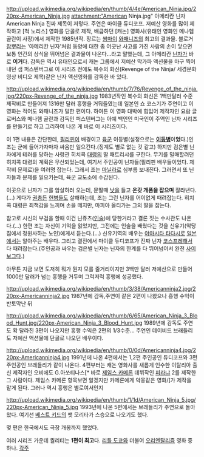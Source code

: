 http://upload.wikimedia.org/wikipedia/en/thumb/4/4e/American_Ninja.jpg/220px-American_Ninja.jpg
attachment:"American Ninja.jpg"
아메리칸 닌자 American Ninja
진짜 제목이 저렇다. 주연은 마이클 듀디코프. 저예산 영화를 많이 제작하고 [척 노리스] 영화를 단골로 제작, 배급하던 [캐논] 영화사(유태인 영화인 메나헴 골란이 사장)에서 제작한 1985년작. 장르는 [[쌈마이]] [[와패니즈]]의 최고의 결과물. 블로거 [[잠뿌리]]는 '아메리칸 닌자'처럼 동양에 대한 좀 어긋난 사고를 가진 사람의 손이 닿으면 보통 인간의 상식을 뛰어넘은 결과물이 나온다...라고 말했는데, 그 아메리칸 [[닌자]]가 바로 '''이거'''다. 감독은 역시 유태인으로서 캐논 그룹에서 저예산 막가파 액션물을 마구 찍어내던 샘 퍼스텐버그로 이 시리즈 전에도 복수의 화신(Revenge of the Ninja/ 세경문화영상 비디오 제목)같은 닌자 액션영화를 감독한 바 있다.

http://upload.wikimedia.org/wikipedia/en/thumb/7/76/Revenge_of_the_ninja.jpg/220px-Revenge_of_the_ninja.jpg
1983년작인  복수의 화신은 1백만달러 수준 제작비로 만들어져 1316만 달러 흥행을 거둬들였는데 일본인 쇼 코스기가 주연이고 이 영화는 적어도 와패니즈가 덜한 편이다. 하여튼 이 영화 대박에 힘입어 제작자인 요람 글로버스와 메나헴 골란과 감독인 퍼스텐버그는 아예 백인인 미국인이 주역인 닌자 시리즈를 만들기로 하고 그리하여 나온 게 바로 이 시리즈이다.

이 1편 내용은 간단한데, [[필리핀]]이 배경이고 [[육군]] 이등별(설정으로는 '''[[이등병]]'''이'''었'''다.)인 조는 군에 들어가자마자 싸움만 일으킨다.(징계도 별로 없는 것 같고) 하지만 검은별 닌자에게 테러를 당하는 사령관 히치콕 [[대령]]의 딸 패트리샤를 구한다. 무기를 밀매할려던 히치콕 대령의 계획은 무산되었는데, 여기서 주인공이 닌자들(필리핀 배우들이었다. 제작비 문제로)을 여러명 잡는다. 그래서 조는 [[마닐라]]로 심부름 보내진다. 그러면서 또 닌자들과 문제를 일으키는데, 육군 교도소에 수감된다. 

이곳으로 닌자가 그를 암살하러 오는데, 문딸때 [[낫]]을 들고 '''온갖 개폼을 잡으며''' 잘라낸다.(...) 게다가 [[권총]]든 [[헌병]]들도 살해하는데, 조는 그런 닌자를 어이없게 때려잡는다. 히치콕 대령은 죄책감을 느끼며 손을 떼지만, 마피아 올티가는 그의 딸을 잡는다.

참고로 시신의 부검을 할때 이건 닌쥬츠([[인술]])에 당한거라고 결론 짓는 수사관도 나온다.(...) 한편 조는 자신이 기억을 잃었지만, 그전에는 인술을 배웠다는 것을 신유기(악당집에서 정원사하는 노인)에게서 듣는다.(...) 신유기역의 배우는 [[야마시타 타다시]]로 [[일본]]에서는 알아주는 배우다. 그리고 결전에서 마이클 듀디코프가 진짜 닌자 [[코스프레]]해서 다 때려잡는다.(주인공과 싸우는 검은별 닌자는 닌자의 한계를 다 뛰어넘어서 완전 [[사이보그]]다.)

아무튼 지금 보면 도저히 뭐가 뭔지 모를 줄거리이지만 3백만 달러 저예산으로 만들어 1000만 달러가 넘는 흥행을 거두며 그럭저럭 흥행에 성공했다.

http://upload.wikimedia.org/wikipedia/en/thumb/3/38/Americanninja2.jpg/220px-Americanninja2.jpg
1987년에 감독,주연이 같은 2편이 나왔으나 흥행 수익이 반토막난 뒤

http://upload.wikimedia.org/wikipedia/en/thumb/6/65/American_Ninja_3_Blood_Hunt.jpg/220px-American_Ninja_3_Blood_Hunt.jpg
1989년에 감독도 주연도 확 달라진 3편이 나오지만 흥행 수익은 2편의 1/3수준... 주연인 데이비드 브래들리도 저예산 액션물에 단골로 나오던 배우이다.

http://upload.wikimedia.org/wikipedia/en/thumb/0/0d/Americanninja4.jpg/220px-Americanninja4.jpg
1991년에 나온 4편에서는 1,2편 주인공인 듀디코프와 3편 주인공인 브래들리가 같이 나온다. 4편부터는 캐논 영화사를 새롭게 인수한 이탈리아 출신 제작자인 오비에도 G.아쏘티나스[* 바로 [[제임스 카메론]] 데뷔작인 [[피라냐]] 2를 제작한 그 사람이다. 제임스 카메론 항목보면 알겠지만 카메론에게 악몽같은 영화/]가 제작을 맡게 된다. 그러나 역시 흥행은 별로여서인지

http://upload.wikimedia.org/wikipedia/en/thumb/1/1d/American_Ninja_5.jpg/220px-American_Ninja_5.jpg
1993년에 나온 5편에서는 브래들리가 주연으로 돌아왔다. 여기선 [[베스트 키드]]의 팻 모리타가 스승으로 나오기도 했다.

몇 편은 한국에서도 극장 개봉까지 했었다. 

여러 시리즈 가운데 퀄리티는 '''1편이 최고'''다. [[리틀 도쿄]]와 더불어 [[오리엔탈리즘]] 영화 중 하나.
[[각주]]
